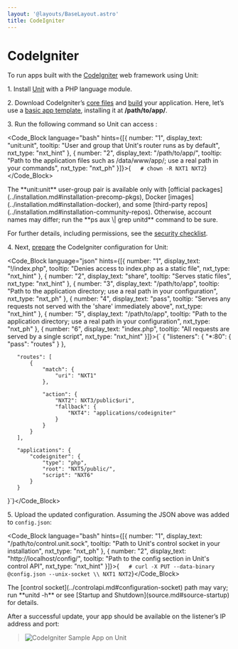 ```yaml
---
layout: '@layouts/BaseLayout.astro'
title: CodeIgniter
---
```

# CodeIgniter

To run apps built with the [CodeIgniter](https://codeigniter.com) web framework using Unit:

1\. Install [Unit](../installation.md#installation-precomp-pkgs) with a PHP language module.

2\. Download CodeIgniter’s [core files](https://codeigniter.com/user_guide/installation/index.html) and [build](https://codeigniter.com/user_guide/tutorial/index.html) your application. Here, let’s use a [basic app template](https://forum.codeigniter.com/thread-73103.html), installing it at **/path/to/app/**.

3\. Run the following command so Unit can access :

<Code_Block language="bash" hints={[{ number: "1", display_text: "unit:unit", tooltip: "User and group that Unit's router runs as by default", nxt_type: "nxt_hint" }, { number: "2", display_text: "/path/to/app/", tooltip: "Path to the application files such as /data/www/app/; use a real path in your commands", nxt_type: "nxt_ph" }]}>{`   # chown -R NXT1 NXT2`}</Code_Block>

<Note type="note">
The **unit:unit** user-group pair is available only with [official packages](../installation.md#installation-precomp-pkgs), Docker [images](../installation.md#installation-docker), and some [third-party repos](../installation.md#installation-community-repos). Otherwise, account names may differ; run the **ps aux \| grep unitd** command to be sure.
</Note>

For further details, including permissions, see the [security checklist](security.md#security-apps).

4\. Next, [prepare](../configuration.md#configuration-php) the CodeIgniter configuration for Unit:

<Code_Block language="json" hints={[{ number: "1", display_text: "!/index.php", tooltip: "Denies access to index.php as a static file", nxt_type: "nxt_hint" }, { number: "2", display_text: "share", tooltip: "Serves static files", nxt_type: "nxt_hint" }, { number: "3", display_text: "/path/to/app", tooltip: "Path to the application directory; use a real path in your configuration", nxt_type: "nxt_ph" }, { number: "4", display_text: "pass", tooltip: "Serves any requests not served with the 'share' immediately above", nxt_type: "nxt_hint" }, { number: "5", display_text: "/path/to/app", tooltip: "Path to the application directory; use a real path in your configuration", nxt_type: "nxt_ph" }, { number: "6", display_text: "index.php", tooltip: "All requests are served by a single script", nxt_type: "nxt_hint" }]}>{`   {
       "listeners": {
           "*:80": {
               "pass": "routes"
           }
       },

       "routes": [
           {
               "match": {
                   "uri": "NXT1"
               },

               "action": {
                   "NXT2": NXT3/public$uri",
                   "fallback": {
                       "NXT4": "applications/codeigniter"
                   }
               }
           }
       ],

       "applications": {
           "codeigniter": {
               "type": "php",
               "root": "NXT5/public/",
               "script": "NXT6"
           }
       }
   }`}</Code_Block>

5\. Upload the updated configuration.  Assuming the JSON above was added to `config.json`:

<Code_Block language="bash" hints={[{ number: "1", display_text: "/path/to/control.unit.sock", tooltip: "Path to Unit's control socket in your installation", nxt_type: "nxt_ph" }, { number: "2", display_text: "http://localhost/config/", tooltip: "Path to the config section in Unit's control API", nxt_type: "nxt_hint" }]}>{`   # curl -X PUT --data-binary @config.json --unix-socket \\
          NXT1 NXT2`}</Code_Block>

<Note type="note">
The [control socket](../controlapi.md#configuration-socket) path may vary; run **unitd -h** or see [Startup and Shutdown](source.md#source-startup) for details.
</Note>

After a successful update, your app should be available on the listener’s IP address and port:

> ![CodeIgniter Sample App on Unit](/images/codeigniter.png)